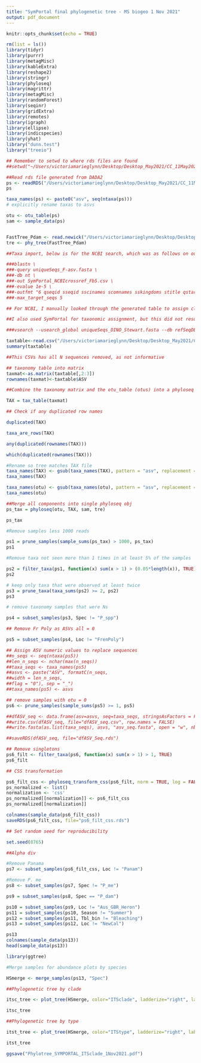 ```yaml
---
title: "SymPortal final phylogenetic tree - MS biogeo 1 Nov 2021"
output: pdf_document
---
```


```r
knitr::opts_chunk$set(echo = TRUE)
```

```r
rm(list = ls())
library(tidyr)
library(purrr)
library(metagMisc)
library(kableExtra)
library(reshape2)
library(stringr)
library(phyloseq)
library(magrittr)
library(metagMisc)
library(randomForest)
library(seqinr)
library(gridExtra)
library(remotes)
library(igraph)
library(ellipse)
library(indicspecies)
library(yhat)
library("dunn.test")
library("treeio")
```


```r
## Remember to setwd to where rds files are found
##setwd("~/Users/victoriamarieglynn/Desktop/Desktop_May2021/CC_11May2021_DINOenv")

##Read rds file generated from DADA2
ps <- readRDS("/Users/victoriamarieglynn/Desktop/Desktop_May2021/CC_11May2021_DINOenv/symITSps_may2021.rds")
ps 
```

```r
taxa_names(ps) <- paste0("asv", seq(ntaxa(ps))) 
# explicitly rename taxas to asvs

otu <- otu_table(ps)
sam <- sample_data(ps)


FastTree_Pdam <- read.newick("/Users/victoriamarieglynn/Desktop/Desktop_May2021/CC_11May2021_DINOenv/FastTree_Pdampruned_notax.DINO", node.label = "label")  
tre <- phy_tree(FastTree_Pdam)

```

```r
##Taxa import, below is for the NCBI search, which was as follows on our Compute Canada clusters:

###blastn \
###-query uniqueSeqs_F-asv.fasta \
###-db nt \
###-out SymPortal_NCBIcrossref_Fb5.csv \
###-evalue 1e-5 \
###-outfmt "6 qseqid sseqid sscinames scomnames sskingdoms stitle qstart qend mismatch evalue length" \
###-max_target_seqs 5

## For NCBI, I manually looked through the generated table to assign clade and type level identifications. 

##I also used SymPortal for taxonomic assignment, but this did not result in ITS clades being grouped together. This was run using the following: 

###vsearch --usearch_global uniqueSeqs_DINO_Stewart.fasta --db refSeqDB.fa --blast6out DINOSt_taxa.txt --id 0.6 --output_no_hits --db refSeqDB.fa nomatch_DINOST.txt}
```

```r
taxtable<-read.csv("/Users/victoriamarieglynn/Desktop/Desktop_May2021/CC_11May2021_DINOenv/SymPortaltaxa_Poc_DINO_Sep2020.csv")
summary(taxtable)

##This CSVs has all N sequences removed, as not informative 
```

```r
## taxonomy table into matrix 
taxmat<-as.matrix(taxtable[,2:3])
rownames(taxmat)<-taxtable$ASV
```

```r

##Combine the taxonomy matrix and the otu_table (otus) into a phyloseq object

TAX = tax_table(taxmat)

## Check if any duplicated row names

duplicated(TAX)

taxa_are_rows(TAX)

any(duplicated(rownames(TAX)))

which(duplicated(rownames(TAX)))

#Rename so tree matches TAX file
taxa_names(TAX) <- gsub(taxa_names(TAX), pattern = "asv", replacement = "Seq")  
taxa_names(TAX)

taxa_names(otu) <- gsub(taxa_names(otu), pattern = "asv", replacement = "Seq")  
taxa_names(otu)
```

```r
##Merge all components into single phyloseq obj
ps_tax = phyloseq(otu, TAX, sam, tre)

ps_tax

```


```r

#Remove samples less 1000 reads

ps1 = prune_samples(sample_sums(ps_tax) > 1000, ps_tax)
ps1

#Remove taxa not seen more than 1 times in at least 5% of the samples

ps2 = filter_taxa(ps1, function(x) sum(x > 1) > (0.05*length(x)), TRUE)
ps2

# keep only taxa that were observed at least twice
ps3 = prune_taxa(taxa_sums(ps2) >= 2, ps2)
ps3 

# remove taxonomy samples that were Ns

ps4 = subset_samples(ps3, Spec != "P_spp")

## Remove Fr Poly as ASVs all = 0

ps5 = subset_samples(ps4, Loc != "FrenPoly") 
```

```r
## Assign ASV numeric values to replace sequences
##n_seqs <- seq(ntaxa(ps5))
##len_n_seqs <- nchar(max(n_seqs))
##taxa_seqs <- taxa_names(ps5)
##asvs <- paste("ASV", formatC(n_seqs,
##width = len_n_seqs,
##flag = "0"), sep = "_")
##taxa_names(ps5) <- asvs

## remove samples with otu = 0 
ps6 <- prune_samples(sample_sums(ps5) >= 1, ps5)
```

```r

##dfASV_seq <- data.frame(asv=asvs, seq=taxa_seqs, stringsAsFactors = FALSE)
##write.csv(dfASV_seq, file="dfASV_seq.csv", row.names = FALSE)
##write.fasta(as.list(taxa_seqs), asvs, "asv_seq.fasta", open = "w", nbchar = 60, as.string =TRUE)

##saveRDS(dfASV_seq, file="dfASV_Seq.rds")
```

```r
## Remove singletons
ps6_filt <- filter_taxa(ps6, function(x) sum(x > 1) > 1, TRUE)
ps6_filt
```

```r

## CSS transformation

ps6_filt_css <- phyloseq_transform_css(ps6_filt, norm = TRUE, log = FALSE)
ps_normalized <- list()
normalization <- 'css'
ps_normalized[[normalization]] <- ps6_filt_css
ps_normalized[[normalization]]

colnames(sample_data(ps6_filt_css))
saveRDS(ps6_filt_css, file="ps6_filt_css.rds")

```

```r

## Set random seed for reproducibility 

set.seed(8765)

##Alpha div

#Remove Panama
ps7 <- subset_samples(ps6_filt_css, Loc != "Panam") 

#Remove P. me
ps8 <- subset_samples(ps7, Spec != "P_me") 

ps9 = subset_samples(ps8, Spec == "P_dam")

ps10 = subset_samples(ps9, Loc != "Aus_GBR_Heron") 
ps11 = subset_samples(ps10, Season != "Summer") 
ps12 = subset_samples(ps11, Tbl_bin != "Bleaching") 
ps13 = subset_samples(ps12, Loc != "NewCal") 

ps13
colnames(sample_data(ps13))
head(sample_data(ps13))
```

```r

library(ggtree)

#Merge samples for abundance plots by species

HSmerge <- merge_samples(ps13, "Spec")

##Phylogenetic tree by clade

itsc_tree <- plot_tree(HSmerge, color="ITSclade", ladderize="right", label.tips="taxa_names") + geom_treescale() 

itsc_tree

##Phylogenetic tree by type

itst_tree <- plot_tree(HSmerge, color="ITStype", ladderize="right", label.tips="taxa_names") + geom_treescale() 

itst_tree

ggsave("Phylotree_SYMPORTAL_ITSclade_1Nov2021.pdf")

```
